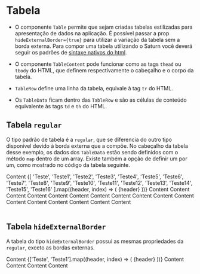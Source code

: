 

<Meta title='Data Display/Table' />

# Tabela

- O componente `Table` permite que sejam criadas tabelas estilizadas para apresentação de dados na aplicação. É possível passar a prop `hideExternalBorder={true}` para utilizar a variação da tabela sem a borda externa.
  Para compor uma tabela utilizando o Saturn você deverá seguir os padrões de [sintaxe nativos do html](https://developer.mozilla.org/pt-BR/docs/Web/HTML/Element/table).

- O componente `TableContent` pode funcionar como as tags `thead` ou `tbody` do HTML, que definem respectivamente o cabeçalho e o corpo da tabela.
- `TableRow` define uma linha da tabela, equivale à tag `tr` do HTML.
- Os `TableData` ficam dentro das `TableRow` e são as células de conteúdo equivalente às tags `td` e `th` do HTML.

## Tabela `regular`

O tipo padrão de tabela é a `regular`, que se diferencia do outro tipo disponível devido à borda externa que a compõe.
No cabeçalho da tabela desse exemplo, os dados dos `TableData` estão sendo definidos com o método `map` dentro de um array. Existe também a opção de definir um por um, como mostrado no código da tabela seguinte.

<Canvas>
  <Story
    name='Regular'
    parameters={{
      design: {
        type: 'figma',
        url: 'https://www.figma.com/file/O3bKxIcsj2rc1FNIRclJyT/Saturn-System?node-id=484%3A8489'
      }
    }}
  >
    <SaturnProvider>
      <Table>
        <TableContent as='thead'>
          <TableRow>
            <TableData>
              <Typography fontWeight={1} fontSize={3} lineHeight={3}>
                Content
              </Typography>
            </TableData>
            {[
              'Teste',
              'Teste1',
              'Teste2',
              'Teste3',
              'Teste4',
              'Teste5',
              'Teste6',
              'Teste7',
              'Teste8',
              'Teste9',
              'Teste10',
              'Teste11',
              'Teste12',
              'Teste13',
              'Teste14',
              'Teste15',
              'Teste16'
            ].map((header, index) => (
              <TableData key={index} fontWeight={1} fontSize={3} lineHeight={3}>
                {header}
              </TableData>
            ))}
          </TableRow>
        </TableContent>
        <TableContent>
          <TableRow>
            <TableData>
              <Checkbox />
            </TableData>
            <TableData>Content</TableData>
            <TableData>Content</TableData>
            <TableData>Content</TableData>
            <TableData>Content</TableData>
            <TableData>Content</TableData>
            <TableData>Content</TableData>
            <TableData>Content</TableData>
            <TableData>Content</TableData>
            <TableData>Content</TableData>
            <TableData>Content</TableData>
            <TableData>Content</TableData>
            <TableData>Content</TableData>
            <TableData>Content</TableData>
            <TableData>Content</TableData>
            <TableData>Content</TableData>
            <TableData>Content</TableData>
            <TableData>Content</TableData>
          </TableRow>
        </TableContent>
      </Table>
    </SaturnProvider>
  </Story>
</Canvas>

## Tabela `hideExternalBorder`

A tabela do tipo `hideExternalBorder` possui as mesmas propriedades da `regular`, exceto as bordas externas.

<Canvas>
  <Story
    name='hideExternalBorder'
    parameters={{
      design: {
        type: 'figma',
        url: 'https://www.figma.com/file/O3bKxIcsj2rc1FNIRclJyT/Saturn-System?node-id=484%3A8489'
      }
    }}
  >
    <SaturnProvider>
      <Table hideExternalBorder={true}>
        <TableContent as='thead'>
          <TableData>
            <Typography fontWeight={1} fontSize={3} lineHeight={3}>
              Content
            </Typography>
          </TableData>
          {['Teste', 'Teste1'].map((header, index) => (
            <TableData key={index}>
              <Typography fontWeight={1} fontSize={3} lineHeight={3}>
                {header}
              </Typography>
            </TableData>
          ))}
        </TableContent>
        <TableContent>
          <TableRow>
            <TableData>
              <Checkbox />
            </TableData>
            <TableData>Content</TableData>
            <TableData>Content</TableData>
          </TableRow>
          <TableRow>
            <TableData>
              <Checkbox />
            </TableData>
            <TableData>Content</TableData>
            <TableData>
              <Tag color='primary'>Content</Tag>
            </TableData>
          </TableRow>
        </TableContent>
      </Table>
    </SaturnProvider>
  </Story>
</Canvas>

<ArgsTable of={Table} />
